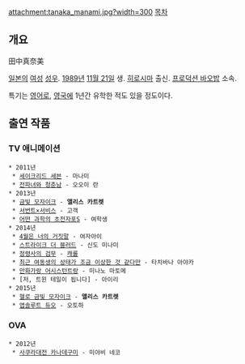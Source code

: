 attachment:tanaka_manami.jpg?width=300
[[목차]]
== 개요 ==
田中真奈美

[[일본]]의 [[여성]] [[성우]]. [[1989년]] [[11월 21일]] 생. [[히로시마]] 출신. [[프로덕션 바오밥]] 소속.

특기는 [[영어]]로, [[영국]]에 1년간 유학한 적도 있을 정도이다.

== 출연 작품 ==
=== TV 애니메이션 ===
 * 2011년
  * [[세이크리드 세븐]] - 마나미
  * [[전파녀와 청춘남]] - 오오이 란
 * 2013년
  * [[금빛 모자이크]] - '''앨리스 카트렛'''
  * [[서번트×서비스]] - 고객
  * [[어떤 과학의 초전자포/애니메이션|어떤 과학의 초전자포S]] - 여학생
 * 2014년
  * [[4월은 너의 거짓말]] - 여자아이
  * [[스트라이크 더 블러드]] - 신도 미나미
  * [[정령사의 검무]] - [[캐롤]]
  * [[최근 여동생의 상태가 조금 이상한 것 같다만]] - 타치바나 아야카
  * [[만화가랑 어시스턴트랑]] - 미나노 마토메
  * [저, 트윈 테일이 됩니다] - 아이리
 * 2015년
  * [[금빛 모자이크|헬로 금빛 모자이크]] - '''앨리스 카트렛'''
  * [[앱솔루트 듀오]] - 오토하
=== OVA ===
 * 2012년
  * [[사쿠라대전 카나데구미]] - 미야비 네코
